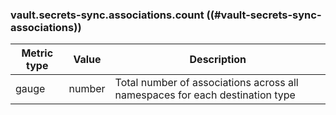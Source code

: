 ### vault.secrets-sync.associations.count ((#vault-secrets-sync-associations))

Metric type | Value    | Description
----------- | -------- | -----------
gauge       | number   | Total number of associations across all namespaces for each destination type

